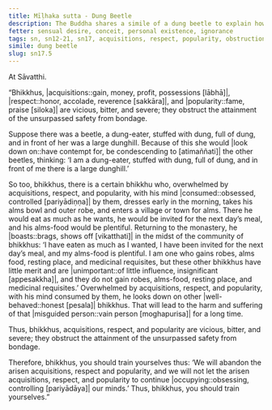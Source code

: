 ```yaml
---
title: Mīḷhaka sutta - Dung Beetle
description: The Buddha shares a simile of a dung beetle to explain how acquisitions, respect, and popularity are vicious, bitter, and severe, obstructing the attainment of the unsurpassed safety from bondage.
fetter: sensual desire, conceit, personal existence, ignorance
tags: sn, sn12-21, sn17, acquisitions, respect, popularity, obstruction, dung beetle, dung, dunghill, boasting, harm, suffering, misguided person
simile: dung beetle
slug: sn17.5
---
```


At Sāvatthi.

“Bhikkhus, |acquisitions::gain, money, profit, possessions [lābhā]|, |respect::honor, accolade, reverence [sakkāra]|, and |popularity::fame, praise [siloka]| are vicious, bitter, and severe; they obstruct the attainment of the unsurpassed safety from bondage.

Suppose there was a beetle, a dung-eater, stuffed with dung, full of dung, and in front of her was a large dunghill. Because of this she would |look down on::have contempt for, be condescending to [atimaññati]| the other beetles, thinking: ‘I am a dung-eater, stuffed with dung, full of dung, and in front of me there is a large dunghill.’

So too, bhikkhus, there is a certain bhikkhu who, overwhelmed by acquisitions, respect, and popularity, with his mind |consumed::obsessed, controlled [pariyādiṇṇa]| by them, dresses early in the morning, takes his alms bowl and outer robe, and enters a village or town for alms. There he would eat as much as he wants, he would be invited for the next day’s meal, and his alms-food would be plentiful. Returning to the monastery, he |boasts::brags, shows off [vikatthati]| in the midst of the community of bhikkhus: ‘I have eaten as much as I wanted, I have been invited for the next day’s meal, and my alms-food is plentiful. I am one who gains robes, alms food, resting place, and medicinal requisites, but these other bhikkhus have little merit and are |unimportant::of little influence, insignificant [appesakkha]|, and they do not gain robes, alms-food, resting place, and medicinal requisites.’ Overwhelmed by acquisitions, respect, and popularity, with his mind consumed by them, he looks down on other |well-behaved::honest [pesala]| bhikkhus. That will lead to the harm and suffering of that |misguided person::vain person [moghapurisa]| for a long time.

Thus, bhikkhus, acquisitions, respect, and popularity are vicious, bitter, and severe; they obstruct the attainment of the unsurpassed safety from bondage.

Therefore, bhikkhus, you should train yourselves thus: ‘We will abandon the arisen acquisitions, respect and popularity, and we will not let the arisen acquisitions, respect, and popularity to continue |occupying::obsessing, controlling [pariyādāya]| our minds.’ Thus, bhikkhus, you should train yourselves.”